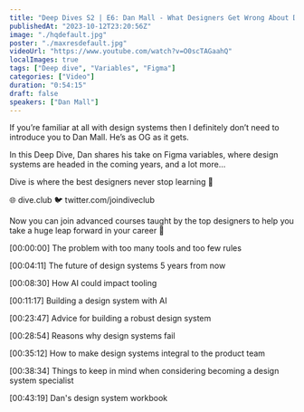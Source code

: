 ```yaml
---
title: "Deep Dives S2 | E6: Dan Mall - What Designers Get Wrong About Design Systems"
publishedAt: "2023-10-12T23:20:56Z"
image: "./hqdefault.jpg"
poster: "./maxresdefault.jpg"
videoUrl: "https://www.youtube.com/watch?v=O0scTAGaahQ"
localImages: true
tags: ["Deep dive", "Variables", "Figma"]
categories: ["Video"]
duration: "0:54:15"
draft: false
speakers: ["Dan Mall"]
---
```


If you’re familiar at all with design systems then I definitely don’t need to introduce you to Dan Mall. He’s as OG as it gets.

In this Deep Dive, Dan shares his take on Figma variables, where design systems are headed in the coming years, and a lot more…

Dive is where the best designers never stop learning 🤿

🌐 dive.club
🐦 twitter.com/joindiveclub

Now you can join advanced courses taught by the top designers to help you take a huge leap forward in your career 💪

[00:00:00] The problem with too many tools and too few rules

[00:04:11] The future of design systems 5 years from now

[00:08:30] How AI could impact tooling

[00:11:17] Building a design system with AI

[00:23:47] Advice for building a robust design system

[00:28:54] Reasons why design systems fail

[00:35:12] How to make design systems integral to the product team

[00:38:34] Things to keep in mind when considering becoming a design system specialist

[00:43:19] Dan's design system workbook
